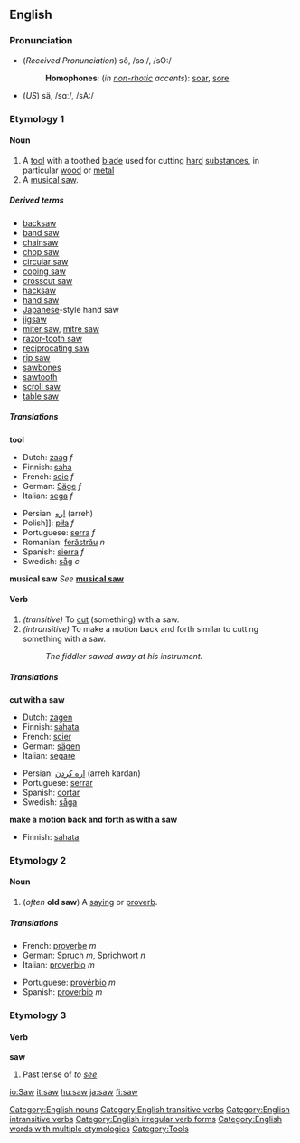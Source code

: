 {{See|SAW}} <!-- I like it -->
==English==

{{rank|place|give|ever|155|saw|things|left|part}}

=== Pronunciation ===
*(''Received Pronunciation'') sô, /sɔː/, /sO:/
*:'''Homophones''': (''in [[non-rhotic]] accents''): [[soar]], [[sore]]
*(''US'') sä, /sɑː/, /sA:/

===Etymology 1===
==== Noun ====
{{en-noun|saw|saws}}

#A [[tool]] with a toothed [[blade]] used for cutting [[hard]] [[substance]]s, in particular [[wood]] or [[metal]]
#A [[musical saw]].

=====Derived terms=====
*[[backsaw]]
*[[band saw]]
*[[chainsaw]]
*[[chop saw]]
*[[circular saw]]
*[[coping saw]]
*[[crosscut saw]]
*[[hacksaw]]
*[[hand saw]]
*[[Japanese]]-style hand saw
*[[jigsaw]]
*[[miter saw]], [[mitre saw]]
*[[razor-tooth saw]]
*[[reciprocating saw]]
*[[rip saw]]
*[[sawbones]]
*[[sawtooth]]
*[[scroll saw]]
*[[table saw]]

===== Translations =====
'''tool'''
{{top}}
*Dutch: [[zaag]] ''f''
*Finnish: [[saha]]
*French: [[scie]] ''f''
*German: [[Säge]] ''f''
*Italian: [[sega]] ''f''
{{mid}}
*Persian: [[اره]] (arreh)
*Polish]]: [[piła]] ''f''
*Portuguese: [[serra]] ''f''
*Romanian: [[ferăstrău]] ''n''
*Spanish: [[sierra]] ''f''
*Swedish: [[såg]] ''c''
{{bottom}}

'''musical saw'''
''See'' '''[[musical saw]]'''

====Verb ====
{{irregverb|'''to saw'''|'''[[saws]]'''|'''[[sawed]]'''|'''[[sawed]] '''or''' [[sawn]]'''|'''[[sawing]]'''}}

#''(transitive)'' To [[cut]] (something) with a saw.
#''(intransitive)'' To make a motion back and forth similar to cutting something with a saw.
#:''The fiddler sawed away at his instrument.''

=====Translations=====
'''cut with a saw'''
{{top}}
*Dutch: [[zagen]]
*Finnish: [[sahata]]
*French: [[scier]]
*German: [[sägen]]
*Italian: [[segare]]
{{mid}}
*Persian: [[اره كردن]] (arreh kardan)
*Portuguese: [[serrar]]
*Spanish: [[cortar]]
*Swedish: [[såga]]
{{bottom}}

'''make a motion back and forth as with a saw'''
{{top}}
*Finnish: [[sahata]]
{{mid}}
{{bottom}}

===Etymology 2===
====Noun====
{{en-noun|saw|saws}}
#(''often'' '''old saw''') A [[saying]] or [[proverb]].

===== Translations =====
{{top}}
*French: [[proverbe]] ''m''
*German: [[Spruch]] ''m'', [[Sprichwort]] ''n''
*Italian: [[proverbio#Italian|proverbio]] ''m''
{{mid}}
*Portuguese: [[provérbio]] ''m''
*Spanish: [[proverbio]] ''m''
{{bottom}}

===Etymology 3===
====Verb====
'''saw'''
#Past tense of ''to [[see]]''.

[[Category:English nouns]]
[[Category:English transitive verbs]]
[[Category:English intransitive verbs]]
[[Category:English irregular verb forms]]
[[Category:English words with multiple etymologies]]
[[Category:Tools]]

[[io:Saw]]
[[it:saw]]
[[hu:saw]]
[[ja:saw]]
[[fi:saw]]